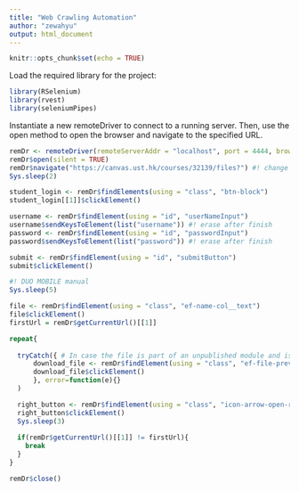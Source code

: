 ---
title: "Web Crawling Automation"
author: "zewahyu"
output: html_document
---

```{r setup, include=FALSE}
knitr::opts_chunk$set(echo = TRUE)
```

Load the required library for the project:

```{r loadlib, echo=TRUE, message=FALSE, warning=FALSE, results='hide'}
library(RSelenium)
library(rvest)
library(seleniumPipes)
```

Instantiate a new remoteDriver to connect to a running server.
Then, use the open method to open the browser and navigate to the specified URL.

```{r connect to the server}

remDr <- remoteDriver(remoteServerAddr = "localhost", port = 4444, browserName = "chrome")
remDr$open(silent = TRUE)
remDr$navigate("https://canvas.ust.hk/courses/32139/files?") #! change to the respective canvas file url
Sys.sleep(2)

```

```{r login}

student_login <- remDr$findElements(using = "class", "btn-block")
student_login[[1]]$clickElement()

username <- remDr$findElement(using = "id", "userNameInput")
username$sendKeysToElement(list("username")) #! erase after finish
password <- remDr$findElement(using = "id", "passwordInput")
password$sendKeysToElement(list("password")) #! erase after finish

submit <- remDr$findElement(using = "id", "submitButton")
submit$clickElement()

#! DUO MOBILE manual
Sys.sleep(5)

```


```{r get documents}

file <- remDr$findElement(using = "class", "ef-name-col__text")
file$clickElement()
firstUrl = remDr$getCurrentUrl()[[1]]

repeat{
  
  tryCatch({ # In case the file is part of an unpublished module and is not available yet.
      download_file <- remDr$findElement(using = "class", "ef-file-preview-header-download")
      download_file$clickElement()
      }, error=function(e){}
  )

  right_button <- remDr$findElement(using = "class", "icon-arrow-open-right")
  right_button$clickElement()
  Sys.sleep(3)
  
  if(remDr$getCurrentUrl()[[1]] != firstUrl){
    break
  }
}

```

```{r close browser}
remDr$close()

```
